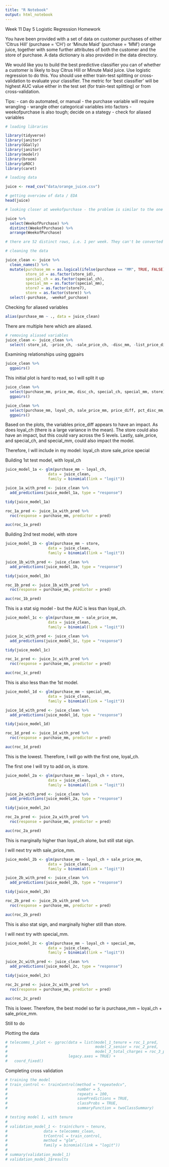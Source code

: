 ```yaml
---
title: "R Notebook"
output: html_notebook
---
```


Week 11 Day 5 Logistic Regression Homework

You have been provided with a set of data on customer purchases of either ‘Citrus Hill’ (purchase = 'CH') or ‘Minute Maid’ (purchase = 'MM') orange juice, together with some further attributes of both the customer and the store of purchase. A data dictionary is also provided in the data directory.

We would like you to build the best predictive classifier you can of whether a customer is likely to buy Citrus Hill or Minute Maid juice. Use logistic regression to do this. You should use either train-test splitting or cross-validation to evaluate your classifier. The metric for ‘best classifier’ will be highest AUC value either in the test set (for train-test splitting) or from cross-validation.

Tips:
- can do automated, or manual
- the purchase variable will require wrangling
- wrangle other categorical variables into factors
- weekofpurchase is also tough; decide on a stategy
- check for aliased variables

```r
# loading libraries

library(tidyverse)
library(janitor)
library(GGally)
library(janitor)
library(modelr)
library(broom)
library(pROC)
library(caret)

```

```r
# loading data

juice <- read_csv("data/orange_juice.csv")
```

```r
# getting overview of data / EDA
head(juice)
```

```r
# looking closer at weekofpurchase - the problem is similar to the one in the PDA task

juice %>%
  select(WeekofPurchase) %>%
  distinct(WeekofPurchase) %>%
  arrange(WeekofPurchase)

# there are 52 distinct rows, i.e. 1 per week. They can't be converted into months (would be 4.3), but they CAN be converted into quarters (13)
```

```r
# cleaning the data

juice_clean <- juice %>%
  clean_names() %>%
  mutate(purchase_mm = as.logical(ifelse(purchase == "MM", TRUE, FALSE)),
         store_id = as.factor(store_id),
         special_ch = as.factor(special_ch),
         special_mm = as.factor(special_mm),
         store7 = as.factor(store7),
         store = as.factor(store)) %>%
  select(-purchase, -weekof_purchase)


```

Checking for aliased variables
```r
alias(purchase_mm ~ ., data = juice_clean)
```
There are multiple here which are aliased.

```r
# removing aliased variables
juice_clean <- juice_clean %>%
  select(-store_id, -price_ch, -sale_price_ch, -disc_mm, -list_price_diff, -store7)

```

Examining relationships using ggpairs
```r
juice_clean %>%
  ggpairs()
```

This initial plot is hard to read, so I will split it up
```r
juice_clean %>%
  select(purchase_mm, price_mm, disc_ch, special_ch, special_mm, store) %>%
  ggpairs()
```

```r
juice_clean %>%
  select(purchase_mm, loyal_ch, sale_price_mm, price_diff, pct_disc_mm, pct_disc_ch) %>%
  ggpairs()
```

Based on the plots, the variables price_diff appears to have an impact.
As does loyal_ch (there is a large variance in the mean).
The store could also have an impact, but this could vary across the 5 levels.
Lastly, sale_price, and special_ch, and special_mm, could also impact the model.

Therefore, I will include in my model:
loyal_ch
store
sale_price
special

Building 1st test model, with loyal_ch
```r
juice_model_1a <- glm(purchase_mm ~ loyal_ch,
                   data = juice_clean,
                   family = binomial(link = "logit"))

juice_1a_with_pred <- juice_clean %>%
  add_predictions(juice_model_1a, type = "response")

tidy(juice_model_1a)

roc_1a_pred <- juice_1a_with_pred %>%
  roc(response = purchase_mm, predictor = pred)

auc(roc_1a_pred)

```

Building 2nd test model, with store
```r
juice_model_1b <- glm(purchase_mm ~ store,
                   data = juice_clean,
                   family = binomial(link = "logit"))

juice_1b_with_pred <- juice_clean %>%
  add_predictions(juice_model_1b, type = "response")

tidy(juice_model_1b)

roc_1b_pred <- juice_1b_with_pred %>%
  roc(response = purchase_mm, predictor = pred)

auc(roc_1b_pred)

```
This is a stat sig model - but the AUC is less than loyal_ch.

```r
juice_model_1c <- glm(purchase_mm ~ sale_price_mm,
                   data = juice_clean,
                   family = binomial(link = "logit"))

juice_1c_with_pred <- juice_clean %>%
  add_predictions(juice_model_1c, type = "response")

tidy(juice_model_1c)

roc_1c_pred <- juice_1c_with_pred %>%
  roc(response = purchase_mm, predictor = pred)

auc(roc_1c_pred)
```
This is also less than the 1st model.

```r
juice_model_1d <- glm(purchase_mm ~ special_mm,
                   data = juice_clean,
                   family = binomial(link = "logit"))

juice_1d_with_pred <- juice_clean %>%
  add_predictions(juice_model_1d, type = "response")

tidy(juice_model_1d)

roc_1d_pred <- juice_1d_with_pred %>%
  roc(response = purchase_mm, predictor = pred)

auc(roc_1d_pred)
```
This is the lowest. Therefore, I will go with the first one, loyal_ch.

The first one I will try to add on, is store.
```r
juice_model_2a <- glm(purchase_mm ~ loyal_ch + store,
                   data = juice_clean,
                   family = binomial(link = "logit"))

juice_2a_with_pred <- juice_clean %>%
  add_predictions(juice_model_2a, type = "response")

tidy(juice_model_2a)

roc_2a_pred <- juice_2a_with_pred %>%
  roc(response = purchase_mm, predictor = pred)

auc(roc_2a_pred)
```
This is marginally higher than loyal_ch alone, but still stat sign.

I will next try with sale_price_mm.
```r
juice_model_2b <- glm(purchase_mm ~ loyal_ch + sale_price_mm,
                   data = juice_clean,
                   family = binomial(link = "logit"))

juice_2b_with_pred <- juice_clean %>%
  add_predictions(juice_model_2b, type = "response")

tidy(juice_model_2b)

roc_2b_pred <- juice_2b_with_pred %>%
  roc(response = purchase_mm, predictor = pred)

auc(roc_2b_pred)
```
This is also stat sign, and marginally higher still than store.

I will next try with special_mm.
```r
juice_model_2c <- glm(purchase_mm ~ loyal_ch + special_mm,
                   data = juice_clean,
                   family = binomial(link = "logit"))

juice_2c_with_pred <- juice_clean %>%
  add_predictions(juice_model_2c, type = "response")

tidy(juice_model_2c)

roc_2c_pred <- juice_2c_with_pred %>%
  roc(response = purchase_mm, predictor = pred)

auc(roc_2c_pred)
```
This is lower. Therefore, the best model so far is purchase_mm ~ loyal_ch + sale_price_mm.


Still to do

Plotting the data

```r

# telecomms_1_plot <- ggroc(data = list(model_1_tenure = roc_1_pred,
#                                       model_2_senior = roc_2_pred,
#                                       model_3_total_charges = roc_3_pred),
#                           legacy.axes = TRUE) +
#   coord_fixed()
```

Completing cross validation


```r
# training the model
# train_control <- trainControl(method = "repeatedcv",
#                               number = 5,
#                               repeats = 100,
#                               savePredictions = TRUE,
#                               classProbs = TRUE,
#                               summaryFunction = twoClassSummary)

# testing model 1, with tenure 
# 
# validation_model_1 <- train(churn ~ tenure,
#                data = telecomms_clean,
#                trControl = train_control,
#                method = "glm",
#                family = binomial(link = "logit"))
# 
# summary(validation_model_1)
# validation_model_1$results
```
